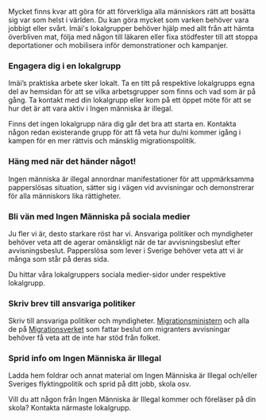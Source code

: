 
Mycket finns kvar att göra för att förverkliga alla människors rätt att bosätta sig var som helst i världen. Du kan göra mycket som varken behöver vara jobbigt eller svårt. Imäi's lokalgrupper behöver hjälp med allt från att hämta överbliven mat, följa med någon till läkaren eller fixa stödfester till att stoppa deportationer och mobilisera inför demonstrationer och kampanjer.

### Engagera dig i en lokalgrupp

Imäi’s praktiska arbete sker lokalt. Ta en titt på respektive lokalgrupps egna del av hemsidan för att se vilka arbetsgrupper som finns och vad som är på gång. Ta kontakt med din lokalgrupp eller kom på ett öppet möte för att se hur det är att vara aktiv i Ingen människa är illegal.

Finns det ingen lokalgrupp nära dig går det bra att starta en. Kontakta någon redan existerande grupp för att få veta hur du/ni kommer igång i kampen för en mer rättvis och mänsklig migrationspolitik.

<Local appearance="transparent" className="my-16"/>

### Häng med när det händer något!

Ingen människa är illegal annordnar manifestationer för att uppmärksamma papperslösas situation, sätter sig i vägen vid avvisningar och demonstrerar för alla människors lika rättigheter.

### Bli vän med Ingen Människa på sociala medier

Ju fler vi är, desto starkare röst har vi. Ansvariga politiker och myndigheter behöver veta att de agerar omänskligt när de tar avvisningsbeslut efter avvisningsbeslut. Papperslösa som lever i Sverige behöver veta att vi är många som står på deras sida.

Du hittar våra lokalgruppers sociala medier-sidor under respektive lokalgrupp.

### Skriv brev till ansvariga politiker

Skriv till ansvariga politiker och myndigheter. [Migrationsministern](https://www.regeringen.se/sveriges-regering/justitiedepartementet) och alla de på [Migrationsverket](https://www.migrationsverket.se/Kontakta-oss.html) som fattar beslut om migranters avvisningar behöver få veta att de inte har stöd från folket.

### Sprid info om Ingen Människa är Illegal

Ladda hem foldrar och annat material om Ingen Människa är Illegal och/eller Sveriges flyktingpolitik och sprid på ditt jobb, skola osv.

<p>
  <Download
    url="/imai_logo.png"
    label="IMäI:s logotyp (png)"
    button="Ladda ner logotyp"
  />
  <Download
    url="/it-gruppen-flyer-givare-2017.pdf"
    label="Folder om It-gruppen i Göteborg (2017)"
    button="Ladda ner folder"
  />
</p>

Vill du att någon från Ingen Människa är Illegal kommer och föreläser på din skola? Kontakta närmaste lokalgrupp.
